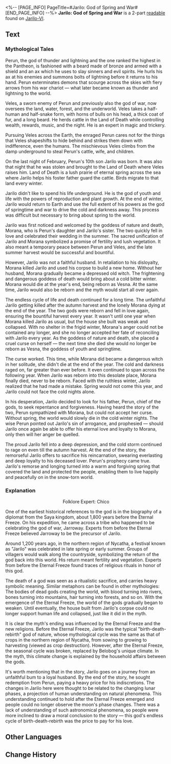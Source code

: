 <%-- [PAGE_INFO]
PageTitle=#Jarilo: God of Spring and War#
[END_PAGE_INFO] --%>
{{Readable Infobox
|id           = 018
|partIds      = 190122;190123
|title        = 
|image        = Item Jarilo-VI Readable 2.png
|world        = Jarilo-VI
|parts        = 2
|author       = <!--to be added-->
|description  = The story and expert analyses of a traditional legend from the northern region of Nycatha.
|part1        = Mythological Tales
|source1      = {{cx|Source missing}}
|part2        = Explanation
|source2      = {{cx|Source missing}}
|characters   = 
|factions     = 
}}
'''Jarilo: God of Spring and War''' is a 2-part [[readable]] found on [[Jarilo-VI]].
<!--
==Location==
{{Map Embed|<map name>|<marker id>}}
-->
==Text==
===Mythological Tales===
<div align="center">{{Size|+2|Jarilo: God of Spring and War}}</div>

Perun, the god of thunder and lightning and the one ranked the highest in the Pantheon, is fashioned with a beard made of bronze and armed with a shield and an ax which he uses to slay sinners and evil spirits. He hurls his ax at his enemies and summons bolts of lightning before it returns to his hand. Perun exterminates demons that scourge across the skies with fiery arrows from his war chariot &mdash; what later became known as thunder and lightning to the world.

Veles, a sworn enemy of Perun and previously also the god of war, now oversees the land, water, forest, and the underworld. Veles takes a half-human and half-snake form, with horns of bulls on his head, a thick coat of fur, and a long beard. He herds cattle in the Land of Death while controlling wealth, rewards, music, and the night. He is an expert in magic and trickery.

Pursuing Veles across the Earth, the enraged Perun cares not for the things that Veles shapeshifts to hide behind and strikes them down with indifference, even the humans. The mischievous Veles climbs from the damp underground to steal Perun's cattle, wife, and children.

On the last night of February, Perun's 10th son Jarilo was born. It was also that night that he was stolen and brought to the Land of Death where Veles raises him. Land of Death is a lush prairie of eternal spring across the sea where Jarilo helps his foster father guard the cattle. Birds migrate to that land every winter.

Jarilo didn't like to spend his life underground. He is the god of youth and life with the powers of reproduction and plant growth. At the end of winter, Jarilo would return to Earth and use the full extent of his powers as the god of springtime and war to drive the cold and darkness away. This process was difficult but necessary to bring about spring to the world.

Jarilo was first noticed and welcomed by the goddess of nature and death, Morana, who is Perun's daughter and Jarilo's sister. The two quickly fell in love and celebrated their wedding in the summer. The sacred unification of Jarilo and Morana symbolized a promise of fertility and lush vegetation. It also meant a temporary peace between Perun and Veles, and the late summer harvest would be successful and bountiful.

However, Jarilo was not a faithful husband. In retaliation to his disloyalty, Morana killed Jarilo and used his corpse to build a new home. Without her husband, Morana gradually became a depressed old witch. The frightening and dangerous goddess of death would bring about a cold bitter winter. Morana would die at the year's end, being reborn as Vesna. At the same time, Jarilo would also be reborn and the myth would start all over again.

The endless cycle of life and death continued for a long time. The unfaithful Jarilo getting killed after the autumn harvest and the lonely Morana dying at the end of the year. The two gods were reborn and fell in love again, ensuring the bountiful harvest every year. It wasn't until one year when Morana killed Jarilo as usual, but the house she built was weak and collapsed. With no shelter in the frigid winter, Morana's anger could not be contained any longer, and she no longer accepted her fate of reconciling with Jarilo every year. As the goddess of nature and death, she placed a cruel curse on herself &mdash; the next time she died she would no longer be reborn as Vesna, the goddess of youth and springtime.

The curse worked. This time, while Morana did became a dangerous witch in her solitude, she didn't die at the end of the year. The cold and darkness raged on, far greater than ever before. It even continued to span across the following year. When Jarilo was reborn into this desolate place, Morana finally died, never to be reborn. Faced with the ruthless winter, Jarilo realized that he had made a mistake. Spring would not come this year, and Jarilo could not face the cold nights alone.

In his desperation, Jarilo decided to look for his father, Perun, chief of the gods, to seek repentance and forgiveness. Having heard the story of the two, Perun sympathized with Morana, but could not accept her curse. Without spring, the world would slowly die in the cold winter nights. The wise Perun pointed out Jarilo's sin of arrogance, and prophesied &mdash; should Jarilo once again be able to offer his eternal love and loyalty to Morana, only then will her anger be quelled.

The proud Jarilo fell into a deep depression, and the cold storm continued to rage on even till the autumn harvest. At the end of the story, the remorseful Jarilo offers to sacrifice his reincarnation, swearing everlasting and deep loyalty to his deceased lover. Perun's prophecy came true. Jarilo's remorse and longing turned into a warm and forgiving spring that covered the land and protected the people, enabling them to live happily and peacefully on in the snow-torn world.

===Explanation===
<div align="center">{{Size|+2|''Jarilo: God of Spring and War'' Analysis}}

Folklore Expert: Chico</div>

One of the earliest historical references to the god is in the biography of a diplomat from the Saya kingdom, about 1,800 years before the Eternal Freeze. On his expedition, he came across a tribe who happened to be celebrating the god of war, Jarroway. Experts from before the Eternal Freeze believed Jarroway to be the precursor of Jarilo.

Around 1,200 years ago, in the northern region of Nycatha, a festival known as "Jarilo" was celebrated in late spring or early summer. Groups of villagers would walk along the countryside, symbolizing the return of the god back into this world. His return meant fertility and vegetation. Experts from before the Eternal Freeze found traces of religious rituals in honor of this god.

The death of a god was seen as a ritualistic sacrifice, and carries heavy symbolic meaning. Similar metaphors can be found in other mythologies: The bodies of dead gods creating the world, with blood turning into rivers, bones turning into mountains, hair turning into forests, and so on. With the emergence of the Eternal Freeze, the world of the gods gradually began to weaken. Until eventually, the house built from Jarilo's corpse could no longer support human life and collapsed, just like it did in the myth.

It is clear the myth's ending was influenced by the Eternal Freeze and the new religions. Before the Eternal Freeze, Jarilo was the typical "birth-death-rebirth" god of nature, whose mythological cycle was the same as that of crops in the northern region of Nycatha, from sowing to growing to harvesting (viewed as crop destruction). However, after the Eternal Freeze, the seasonal cycle was broken, replaced by Belobog's unique climate. In the myth, this climate change is explained by the household affairs between the gods.

It's worth mentioning that in the story, Jarilo goes on a journey from an unfaithful bum to a loyal husband. By the end of the story, he sought redemption from Perun, paying a heavy price for his indiscretions. The changes in Jarilo here were thought to be related to the changing lunar phases, a projection of human understanding on natural phenomena. This understanding continued to hold after the Eternal Freeze emerged and people could no longer observe the moon's phase changes. There was a lack of understanding of such astronomical phenomena, so people were more inclined to draw a moral conclusion to the story &mdash; this god's endless cycle of birth-death-rebirth was the price to pay for his love.

<!--
==Trivia==
* 
-->
==Other Languages==
{{Other Languages
|en   = Jarilo: God of Spring and War
|zhs  = 春神和战争之神雅利洛
|zht  = 春神和戰爭之神雅利洛
|ja   = 春と戦争の神ヤリーロ
|ko   = 봄과 전쟁의 신 야릴로
|es   = Jarilo, el dios de la primavera y de la guerra
|fr   = Jarilo&nbsp;: dieu du printemps et de la guerre
|ru   = Ярило: Бог весны и войны
|th   = Jarilo เทพแห่งฤดูใบไม้ผลิและสงคราม
|vi   = Jarilo: Thần Mùa Xuân Và Chiến Tranh
|de   = Jarilo: Gott des Frühlings und des Krieges
|id   = Jarilo: Dewa Musim Semi dan Peperangan
|pt   = Jarilo: Divindade da Primavera e da Guerra
}}

==Change History==
{{Change History|1.0}}